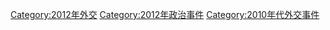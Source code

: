 [[Category:2012年外交|Category:2012年外交]]
[[Category:2012年政治事件|Category:2012年政治事件]]
[[Category:2010年代外交事件|Category:2010年代外交事件]]